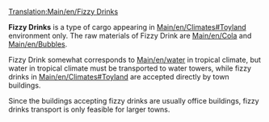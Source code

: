 [[Translation:Main/en/Fizzy Drinks]]{{en/-}}
{{en/Cargo|name=Fizzy Drinks
|image=FizzyDrinks.png
|produced=[[Main/en/Fizzy Drink Factory]]
|accepted=[[Main/en/Towns]]
}}

'''Fizzy Drinks''' is a type of cargo appearing in [[Main/en/Climates#Toyland]] environment only.  The raw materials of Fizzy Drink are [[Main/en/Cola]] and [[Main/en/Bubbles]].

Fizzy Drink somewhat corresponds to [[Main/en/water]] in tropical climate, but water in tropical climate must be transported to water towers, while fizzy drinks in [[Main/en/Climates#Toyland]] are accepted directly by town buildings.

Since the buildings accepting fizzy drinks are usually office buildings, fizzy drinks transport is only feasible for larger towns.